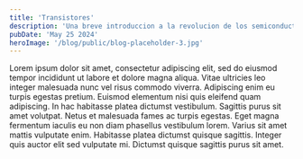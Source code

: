 ```yaml
---
title: 'Transistores'
description: 'Una breve introduccion a la revolucion de los semiconductores'
pubDate: 'May 25 2024'
heroImage: '/blog/public/blog-placeholder-3.jpg'
---
```



<Latex formula='i_d = (1/2) v_{ds} -v_0'/>

Lorem ipsum dolor sit amet, consectetur adipiscing elit, sed do eiusmod tempor incididunt ut labore et dolore magna aliqua. Vitae ultricies leo integer malesuada nunc vel risus commodo viverra. Adipiscing enim eu turpis egestas pretium. Euismod elementum nisi quis eleifend quam adipiscing. In hac habitasse platea dictumst vestibulum. Sagittis purus sit amet volutpat. Netus et malesuada fames ac turpis egestas. Eget magna fermentum iaculis eu non diam phasellus vestibulum lorem. Varius sit amet mattis vulputate enim. Habitasse platea dictumst quisque sagittis. Integer quis auctor elit sed vulputate mi. Dictumst quisque sagittis purus sit amet.


